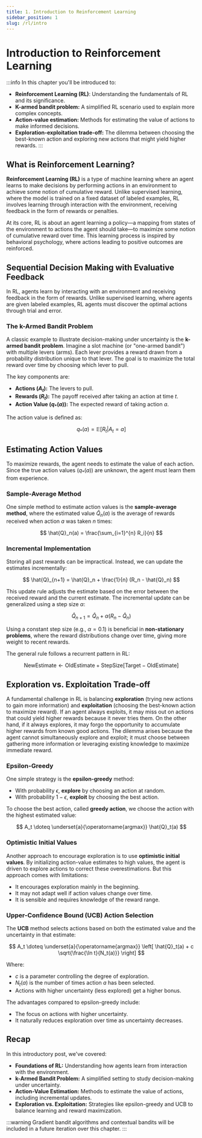 ```yaml
---
title: 1. Introduction to Reinforcement Learning
sidebar_position: 1
slug: /rl/intro
---
```


# Introduction to Reinforcement Learning

:::info
In this chapter you'll be introduced to:
- **Reinforcement Learning (RL)**: Understanding the fundamentals of RL and its significance.
- **K-armed bandit problem:** A simplified RL scenario used to explain more complex concepts.
- **Action-value estimation:** Methods for estimating the value of actions to make informed decisions.
- **Exploration-exploitation trade-off:** The dilemma between choosing the best-known action and exploring new actions that might yield higher rewards.
:::

## What is Reinforcement Learning?

**Reinforcement Learning (RL)** is a type of machine learning where an agent learns to make decisions by performing actions in an environment to achieve some notion of cumulative reward. Unlike supervised learning, where the model is trained on a fixed dataset of labeled examples, RL involves learning through interaction with the environment, receiving feedback in the form of rewards or penalties.

At its core, RL is about an agent learning a policy—a mapping from states of the environment to actions the agent should take—to maximize some notion of cumulative reward over time. This learning process is inspired by behavioral psychology, where actions leading to positive outcomes are reinforced.

## Sequential Decision Making with Evaluative Feedback

In RL, agents learn by interacting with an environment and receiving feedback in the form of rewards. Unlike supervised learning, where agents are given labeled examples, RL agents must discover the optimal actions through trial and error.

<Flow/>

### The k-Armed Bandit Problem

A classic example to illustrate decision-making under uncertainty is the **k-armed bandit problem**. Imagine a slot machine (or "one-armed bandit") with multiple levers (arms). Each lever provides a reward drawn from a probability distribution unique to that lever. The goal is to maximize the total reward over time by choosing which lever to pull.

<Bandit method="" showEstimatedValues={false} />

The key components are:

- **Actions ($A_t$):** The levers to pull.
- **Rewards ($R_t$):** The payoff received after taking an action at time $t$.
- **Action Value ($q_*(a)$):** The expected reward of taking action $a$.

The action value is defined as:

$$
q_*(a) = \mathbb{E}[R_t | A_t = a]
$$


## Estimating Action Values

To maximize rewards, the agent needs to estimate the value of each action. Since the true action values ($q_*(a)$) are unknown, the agent must learn them from experience.

### Sample-Average Method

One simple method to estimate action values is the **sample-average method**, where the estimated value $\hat{Q}_n(a)$ is the average of rewards received when action $a$ was taken $n$ times:

$$
\hat{Q}_n(a) = \frac{\sum_{i=1}^{n} R_i}{n}
$$

<Bandit method="sampleAverage"/>

### Incremental Implementation

Storing all past rewards can be impractical. Instead, we can update the estimates incrementally:

$$
\hat{Q}_{n+1} = \hat{Q}_n + \frac{1}{n} (R_n - \hat{Q}_n)
$$

This update rule adjusts the estimate based on the error between the received reward and the current estimate. The incremental update can be generalized using a step size $\alpha$:

$$
\hat{Q}_{n+1} = \hat{Q}_n + \alpha (R_n - \hat{Q}_n)
$$

Using a constant step size (e.g., $\alpha = 0.1$) is beneficial in **non-stationary problems**, where the reward distributions change over time, giving more weight to recent rewards.

The general rule follows a recurrent pattern in RL:

$$
\text{NewEstimate} \leftarrow \text{OldEstimate} + \text{StepSize} [\text{Target} - \text{OldEstimate}]
$$

<Bandit method="incremental"/>

## Exploration vs. Exploitation Trade-off

A fundamental challenge in RL is balancing **exploration** (trying new actions to gain more information) and **exploitation** (choosing the best-known action to maximize reward). If an agent always exploits, it may miss out on actions that could yield higher rewards because it never tries them. On the other hand, if it always explores, it may forgo the opportunity to accumulate higher rewards from known good actions. The dilemma arises because the agent cannot simultaneously explore and exploit; it must choose between gathering more information or leveraging existing knowledge to maximize immediate reward.

### Epsilon-Greedy

One simple strategy is the **epsilon-greedy** method:

- With probability $\epsilon$, **explore** by choosing an action at random.
- With probability $1 - \epsilon$, **exploit** by choosing the best action.

To choose the best action, called **greedy action**, we choose the action with the highest estimated value:

$$
A_t \doteq \underset{a}{\operatorname{argmax}} \hat{Q}_t(a)
$$

### Optimistic Initial Values

Another approach to encourage exploration is to use **optimistic initial values**. By initializing action-value estimates to high values, the agent is driven to explore actions to correct these overestimations. But this approach comes with limitations:

- It encourages exploration mainly in the beginning.
- It may not adapt well if action values change over time.
- It is sensible and requires knowledge of the reward range.

### Upper-Confidence Bound (UCB) Action Selection

The **UCB** method selects actions based on both the estimated value and the uncertainty in that estimate:

$$
A_t \doteq \underset{a}{\operatorname{argmax}} \left[ \hat{Q}_t(a) + c \sqrt{\frac{\ln t}{N_t(a)}} \right]
$$

Where:
- $c$ is a parameter controlling the degree of exploration.
- $N_t(a)$ is the number of times action $a$ has been selected.
- Actions with higher uncertainty (less explored) get a higher bonus.

The advantages compared to epsilon-greedy include:

- The focus on actions with higher uncertainty.
- It naturally reduces exploration over time as uncertainty decreases.

## Recap

In this introductory post, we've covered:

- **Foundations of RL:** Understanding how agents learn from interaction with the environment.
- **k-Armed Bandit Problem:** A simplified setting to study decision-making under uncertainty.
- **Action-Value Estimation:** Methods to estimate the value of actions, including incremental updates.
- **Exploration vs. Exploitation:** Strategies like epsilon-greedy and UCB to balance learning and reward maximization.

:::warning
Gradient bandit algorithms and contextual bandits will be included in a future iteration over this chapter.
:::